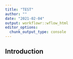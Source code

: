 ```yaml
---
title: "TEST"
author: ""
date: "2021-02-04"
output: workflowr::wflow_html
editor_options:
  chunk_output_type: console
---
```


## Introduction

```r

```


